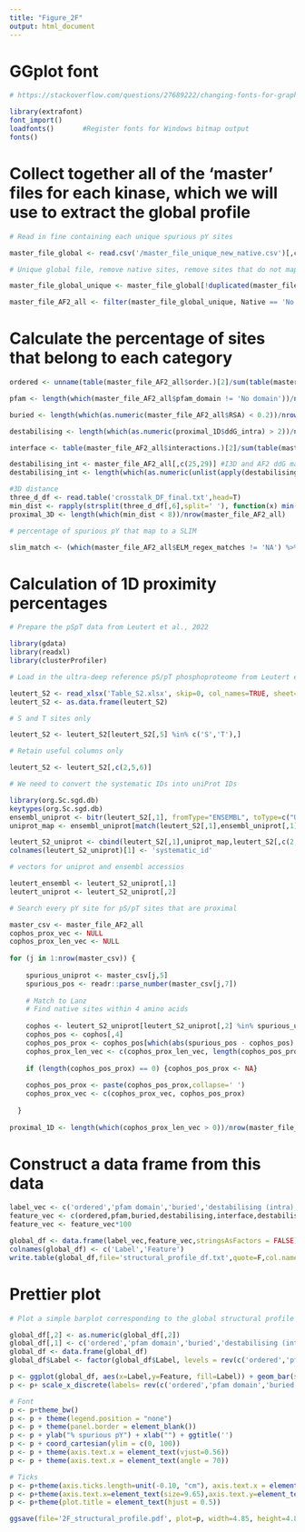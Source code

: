 ```yaml
---
title: "Figure_2F"
output: html_document
---
```


# GGplot font

```r

# https://stackoverflow.com/questions/27689222/changing-fonts-for-graphs-in-r

library(extrafont)
font_import()
loadfonts()       #Register fonts for Windows bitmap output
fonts() 

```

# Collect together all of the 'master' files for each kinase, which we will use to extract the global profile

```r

# Read in fine containing each unique spurious pY sites

master_file_global <- read.csv('/master_file_unique_new_native.csv')[,c(-1,-2)]

# Unique global file, remove native sites, remove sites that do not map to an AF2 model

master_file_global_unique <- master_file_global[!duplicated(master_file_global[,c(5,6)]),] 

master_file_AF2_all <- filter(master_file_global_unique, Native == 'No') %>% filter(ddG_intra != 'no AF2')

```

# Calculate the percentage of sites that belong to each category

```r

ordered <- unname(table(master_file_AF2_all$order.)[2]/sum(table(master_file_AF2_all$order.)))

pfam <- length(which(master_file_AF2_all$pfam_domain != 'No domain'))/nrow(master_file_AF2_all)

buried <- length(which(as.numeric(master_file_AF2_all$RSA) < 0.2))/nrow(master_file_AF2_all)

destabilising <- length(which(as.numeric(proximal_1D$ddG_intra) > 2))/nrow(master_file_AF2_all)

interface <- table(master_file_AF2_all$interactions.)[2]/sum(table(master_file_AF2_all$interactions.))

destabilising_int <- master_file_AF2_all[,c(25,29)] #I3D and AF2 ddG max columns
destabilising_int <- length(which(as.numeric(unlist(apply(destabilising_int,1,function(x) x[x!='na']))) > 2)) / nrow(master_file_AF2_all) # Which have ddG > 2 for either AF2 or I3D

#3D distance
three_d_df <- read.table('crosstalk_DF_final.txt',head=T)
min_dist <- rapply(strsplit(three_d_df[,6],split=' '), function(x) min(as.numeric(x)))
proximal_3D <- length(which(min_dist < 8))/nrow(master_file_AF2_all)

# percentage of spurious pY that map to a SLIM

slim_match <- (which(master_file_AF2_all$ELM_regex_matches != 'NA') %>% length()) / nrow(master_file_AF2_all)

```

# Calculation of 1D proximity percentages

```r

# Prepare the pSpT data from Leutert et al., 2022

library(gdata)
library(readxl)
library(clusterProfiler)

# Load in the ultra-deep reference pS/pT phosphoproteome from Leutert et al., 2022 (Table S2) 

leutert_S2 <- read_xlsx('Table_S2.xlsx', skip=0, col_names=TRUE, sheet=2)
leutert_S2 <- as.data.frame(leutert_S2)

# S and T sites only

leutert_S2 <- leutert_S2[leutert_S2[,5] %in% c('S','T'),]

# Retain useful columns only

leutert_S2 <- leutert_S2[,c(2,5,6)]

# We need to convert the systematic IDs into uniProt IDs

library(org.Sc.sgd.db)
keytypes(org.Sc.sgd.db)
ensembl_uniprot <- bitr(leutert_S2[,1], fromType="ENSEMBL", toType=c("UNIPROT"), OrgDb="org.Sc.sgd.db")
uniprot_map <- ensembl_uniprot[match(leutert_S2[,1],ensembl_uniprot[,1]),2]

leutert_S2_uniprot <- cbind(leutert_S2[,1],uniprot_map,leutert_S2[,c(2,3)])
colnames(leutert_S2_uniprot)[1] <- 'systematic_id'

# vectors for uniprot and ensembl accessios

leutert_ensembl <- leutert_S2_uniprot[,1]
leutert_uniprot <- leutert_S2_uniprot[,2]

# Search every pY site for pS/pT sites that are proximal

master_csv <- master_file_AF2_all
cophos_prox_vec <- NULL
cophos_prox_len_vec <- NULL
  
for (j in 1:nrow(master_csv)) {
  
    spurious_uniprot <- master_csv[j,5]
    spurious_pos <- readr::parse_number(master_csv[j,7])
    
    # Match to Lanz
    # Find native sites within 4 amino acids
    
    cophos <- leutert_S2_uniprot[leutert_S2_uniprot[,2] %in% spurious_uniprot,]
    cophos_pos <- cophos[,4]
    cophos_pos_prox <- cophos_pos[which(abs(spurious_pos - cophos_pos) <= 4)]
    cophos_prox_len_vec <- c(cophos_prox_len_vec, length(cophos_pos_prox))
    
    if (length(cophos_pos_prox) == 0) {cophos_pos_prox <- NA}
    
    cophos_pos_prox <- paste(cophos_pos_prox,collapse=' ')
    cophos_prox_vec <- c(cophos_prox_vec, cophos_pos_prox)
    
  }
  
proximal_1D <- length(which(cophos_prox_len_vec > 0))/nrow(master_file_AF2_all) # 1D percentage us 11.425

```

# Construct a data frame from this data

```r

label_vec <- c('ordered','pfam domain','buried','destabilising (intra)', 'interface', 'destabilising (inter)', 'cross-talk (1D)', 'cross-talk (3D)','SLiM (predicted)')
feature_vec <- c(ordered,pfam,buried,destabilising,interface,destabilising_int,proximal_1D,proximal_3D,slim_match)
feature_vec <- feature_vec*100

global_df <- data.frame(label_vec,feature_vec,stringsAsFactors = FALSE)
colnames(global_df) <- c('Label','Feature')
write.table(global_df,file='structural_profile_df.txt',quote=F,col.names=F,row.names=F)

```

# Prettier plot

```r

# Plot a simple barplot corresponding to the global structural profile of the spurious pY data

global_df[,2] <- as.numeric(global_df[,2])
global_df[,1] <- c('ordered','pfam domain','buried','destabilising (intra)', 'interface', 'destabilising (inter)', '1D proximal', '3D proximal', 'SLiM (predicted)')
global_df <- data.frame(global_df)
global_df$Label <- factor(global_df$Label, levels = rev(c('ordered','pfam domain','buried','destabilising (intra)', 'interface', 'destabilising (inter)', '1D proximal', '3D proximal', 'SLiM (predicted)')))

p <- ggplot(global_df, aes(x=Label,y=Feature, fill=Label)) + geom_bar(stat='identity',width=0.5) + scale_fill_manual(values = rep(colors()[291],9))
p <- p+ scale_x_discrete(labels= rev(c('ordered','pfam domain','buried', expression(Delta*Delta*'G > 2 (intra)'), 'interface', expression(Delta*Delta*'G > 2 (inter) '), '1D proximal', '3D proximal', 'SLiM (predicted)')))

# Font
p <- p+theme_bw()
p <- p + theme(legend.position = "none")
p <- p + theme(panel.border = element_blank())
p <- p + ylab("% spurious pY") + xlab("") + ggtitle('')
p <- p + coord_cartesian(ylim = c(0, 100))
p <- p + theme(axis.text.x = element_text(vjust=0.56))
p <- p + theme(axis.text.x = element_text(angle = 70))

# Ticks
p <- p+theme(axis.ticks.length=unit(-0.10, "cm"), axis.text.x = element_text(margin=unit(c(0.2,0.2,0.2,0.2), "cm")), axis.text.y = element_text(margin=unit(c(0.2,0.2,0.2,0.2), "cm")))
p <- p+theme(axis.text.x=element_text(size=9.65),axis.text.y=element_text(size=12.5),axis.title.x=element_text(size=11,face="plain"),axis.title.y=element_text(size=16,face="plain"),plot.title=element_text(size=18,face='bold'))
p <- p+theme(plot.title = element_text(hjust = 0.5))

ggsave(file='2F_structural_profile.pdf', plot=p, width=4.85, height=4.8)

```




